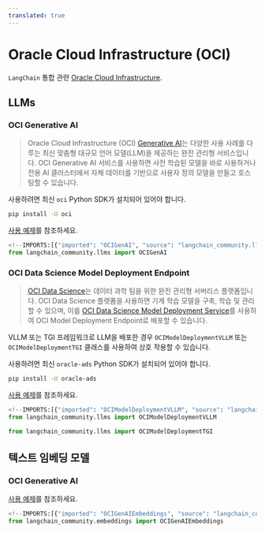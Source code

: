 ```yaml
---
translated: true
---
```


# Oracle Cloud Infrastructure (OCI)

`LangChain` 통합 관련 [Oracle Cloud Infrastructure](https://www.oracle.com/artificial-intelligence/).

## LLMs

### OCI Generative AI

> Oracle Cloud Infrastructure (OCI) [Generative AI](https://docs.oracle.com/en-us/iaas/Content/generative-ai/home.htm)는 다양한 사용 사례를 다루는 최신 맞춤형 대규모 언어 모델(LLM)을 제공하는 완전 관리형 서비스입니다. OCI Generative AI 서비스를 사용하면 사전 학습된 모델을 바로 사용하거나 전용 AI 클러스터에서 자체 데이터를 기반으로 사용자 정의 모델을 만들고 호스팅할 수 있습니다.

사용하려면 최신 `oci` Python SDK가 설치되어 있어야 합니다.

```bash
pip install -U oci
```

[사용 예제](/docs/integrations/llms/oci_generative_ai)를 참조하세요.

```python
<!--IMPORTS:[{"imported": "OCIGenAI", "source": "langchain_community.llms", "docs": "https://api.python.langchain.com/en/latest/llms/langchain_community.llms.oci_generative_ai.OCIGenAI.html", "title": "Oracle Cloud Infrastructure (OCI)"}]-->
from langchain_community.llms import OCIGenAI
```

### OCI Data Science Model Deployment Endpoint

> [OCI Data Science](https://docs.oracle.com/en-us/iaas/data-science/using/home.htm)는 데이터 과학 팀을 위한 완전 관리형 서버리스 플랫폼입니다. OCI Data Science 플랫폼을 사용하면 기계 학습 모델을 구축, 학습 및 관리할 수 있으며, 이를 [OCI Data Science Model Deployment Service](https://docs.oracle.com/en-us/iaas/data-science/using/model-dep-about.htm)를 사용하여 OCI Model Deployment Endpoint로 배포할 수 있습니다.

VLLM 또는 TGI 프레임워크로 LLM을 배포한 경우 `OCIModelDeploymentVLLM` 또는 `OCIModelDeploymentTGI` 클래스를 사용하여 상호 작용할 수 있습니다.

사용하려면 최신 `oracle-ads` Python SDK가 설치되어 있어야 합니다.

```bash
pip install -U oracle-ads
```

[사용 예제](/docs/integrations/llms/oci_model_deployment_endpoint)를 참조하세요.

```python
<!--IMPORTS:[{"imported": "OCIModelDeploymentVLLM", "source": "langchain_community.llms", "docs": "https://api.python.langchain.com/en/latest/llms/langchain_community.llms.oci_data_science_model_deployment_endpoint.OCIModelDeploymentVLLM.html", "title": "Oracle Cloud Infrastructure (OCI)"}, {"imported": "OCIModelDeploymentTGI", "source": "langchain_community.llms", "docs": "https://api.python.langchain.com/en/latest/llms/langchain_community.llms.oci_data_science_model_deployment_endpoint.OCIModelDeploymentTGI.html", "title": "Oracle Cloud Infrastructure (OCI)"}]-->
from langchain_community.llms import OCIModelDeploymentVLLM

from langchain_community.llms import OCIModelDeploymentTGI
```

## 텍스트 임베딩 모델

### OCI Generative AI

[사용 예제](/docs/integrations/text_embedding/oci_generative_ai)를 참조하세요.

```python
<!--IMPORTS:[{"imported": "OCIGenAIEmbeddings", "source": "langchain_community.embeddings", "docs": "https://api.python.langchain.com/en/latest/embeddings/langchain_community.embeddings.oci_generative_ai.OCIGenAIEmbeddings.html", "title": "Oracle Cloud Infrastructure (OCI)"}]-->
from langchain_community.embeddings import OCIGenAIEmbeddings
```
